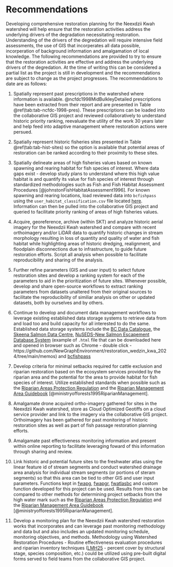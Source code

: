 # Recommendations

Developing comprehensive restoration planning for the Neexdzii Kwah watershed will help ensure that the restoration activities address the underlying drivers of the degradation necessitating restoration. Understanding of the drivers of the degredation will require intensive field assessments, the use of GIS that incorperates all data possible, incorperation of background information and amalgamation of local knowledge. The following recommendations are provided to try to ensure that the restoration activities are effective and address the underlying drivers of the degredation.  At the time of writing this can be considered a partial list as the project is still in development and the recommendations are subject to change as the project progresses.  The recommendations to date are as follows:



1. Spatially represent past prescriptions in the watershed where information is available. @ncfdc1998MidBulkleyDetailed prescriptions have been extracted from their report and are presented in Table \@ref(tab:tab-ncfdc-1998-pres).  These prescriptions can be loaded into the collaborative GIS project and reviewed collaboratively to understand historic priority ranking, reevaluate the utility of the work 30 years later and help feed into adaptive management where restoration actions were persued.

2. Spatially represent historic fisheries sites presented in  Table \@ref(tab:tab-hist-sites) so the option is available that potential areas of restoration can be ranked according to their proximity to these sites.

3. Spatially delineate areas of high fisheries values based on known spawning and rearing habitat for fish species of interest. Where data gaps exist - develop study plans to understand where this high value habitat is and quantify its value for fish species of interest through standardized methodologies such as Fish and Fish Habitat Assessment Procedures [@johnstonFishHabitatAssessment1996].  For known spawning and rearing locations, load reviewed data into `bcfishpass` using the `user_habitat_classification.csv` file located [here](https://github.com/smnorris/bcfishpass/blob/main/data/user_habitat_classification.csv).  Information can then be pulled into the collaborative GIS project and queried to facilitate priority ranking of areas of high fisheries values.

4.   Acquire, georeference, archive (within SKT) and analyze historic aerial imagery for the Neexdzii Kwah watershed and compare with recent orthoimagery and/or LiDAR data to quantify historic changes in stream morphology resulting in loss of quantity and quality of water and fish habitat while highlighting areas of historic dredging, realignment, and floodplain disconnections due to infrastructure, to guide future restoration efforts. Script all analysis when possible to facilitate reproducibility and sharing of the analysis.

5.   Further refine parameters (GIS and user input) to select future restoration sites and develop a ranking system for each of the parameters to aid in the prioritization of future sites. Whenever possible, develop and share open-source workflows to extract ranking parameters from datasets unaltered from their original sources to facilitate the reproducibility of similiar analysis on other or updated datasets, both by ourselves and by others.

6. Continue to develop and document data management workflows to leverage existing established data storage systems to retrieve data from and load too and build capacity for all interested to do the same.  Established data storage systems include the [BC Data Catalogue](https://catalogue.data.gov.bc.ca/), the [Skeena Salmon Data Centre](https://data.skeenasalmon.info/), [NuSEDS-New Salmon Escapement Database System](https://open.canada.ca/data/en/dataset/c48669a3-045b-400d-b730-48aafe8c5ee6) (example of `.html` file that can be downloaded here and opened in browser such as Chrome - double click - https://github.com/NewGraphEnvironment/restoration_wedzin_kwa_2024/tree/main/memos) and [bcfishpass](https://github.com/smnorris/bcfishpass/tree/main/data) 

7.   Develop criteria for minimal setbacks required for cattle exclusion and riparian restoration based on the ecosystem services provided by the riparian area and the potential for the area to provide habitat for fish species of interest. Utilize established standards when possible such as the [Riparian Areas Protection Regulation](https://www2.gov.bc.ca/gov/content/environment/plants-animals-ecosystems/fish/aquatic-habitat-management/riparian-areas-regulation) and the [Riparian Management Area Guidebook](https://www2.gov.bc.ca/gov/content/industry/forestry/managing-our-forest-resources/silviculture/silvicultural-systems/silviculture-guidebooks/riparian-management-area-guidebook) [@ministryofforests1995RiparianManagement].

8.  Amalgamate drone acquired ortho-imagery gathered for sites in the Neexdzii Kwah watershed, store as Cloud Optimized Geotiffs on a cloud service provider and link to the imagery via the collaborative GIS project.  Orthoimagery has been gathered for past monitoring of historic restoration sites as well as part of fish passage restoration planning efforts.

9. Amalgamate past effectiveness monitoring information and present within online reporting to facilitate leveraging foward
of this information through sharing and review.  

10. Link historic and potential future sites to the freshwater atlas using the linear feature id of stream segments and conduct
watershed drainage area analysis for individual stream segments (or portions of steram segments) so that this area can be tied to other GIS and user input parameters.  Functions kept in [fwapg](https://github.com/smnorris/fwapg), [fwapgr](https://github.com/poissonconsulting/fwapgr), [fwatlasbc](https://github.com/poissonconsulting/fwatlasbc) and custom function developed for this project can be used. 
Results from this can be compared to other methods for determining project setbacks from the high water mark such as the [Riparian Areas Protection Regulation](https://www2.gov.bc.ca/gov/content/environment/plants-animals-ecosystems/fish/aquatic-habitat-management/riparian-areas-regulation) and the [Riparian Management Area Guidebook](https://www2.gov.bc.ca/gov/content/industry/forestry/managing-our-forest-resources/silviculture/silvicultural-systems/silviculture-guidebooks/riparian-management-area-guidebook) [@ministryofforests1995RiparianManagement].

11. Develop a monitoring plan for the Neexdzii Kwah watershed restoration works that incorporates and can leverage past monitoring methodology and data but and also includes an updated monitoring schedule, monitoring objectives, and methods. Methodology using Watershed Restoration Procedures - Routine effectiveness evaluation procedures and riparian inventory techniques ([LMH25](https://www.for.gov.bc.ca/hfd/pubs/Docs/Lmh/Lmh25/Lmh25_ed2_(2010).pdf) - percent cover by structural stage, species composition, etc.) could be utilized using pre-built digital forms served to field teams from the collaborative GIS project.
